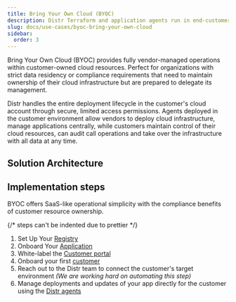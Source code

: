 ```yaml
---
title: Bring Your Own Cloud (BYOC)
description: Distr Terraform and application agents run in end-customer cloud environments, Terraform agents provision the infrastructure, and the application agents deploy, manage and update the software on top of it.
slug: docs/use-cases/byoc-bring-your-own-cloud
sidebar:
  order: 3
---
```



Bring Your Own Cloud (BYOC) provides fully vendor-managed operations within customer-owned cloud resources.
Perfect for organizations with strict data residency or compliance requirements that need to maintain ownership of their cloud infrastructure
but are prepared to delegate its management.

Distr handles the entire deployment lifecycle in the customer's cloud account through secure, limited access permissions.
Agents deployed in the customer environment allow vendors to deploy cloud infrastructure, manage applications centrally,
while customers maintain control of their cloud resources, can audit call operations and take over the infrastructure with all data at any time.

## Solution Architecture

<ThemeImage
  lightSrc="/src/assets/docs/use-cases/byoc/byoc-light.png"
  darkSrc="/src/assets/docs/use-cases/byoc/byoc-dark.png"
  alt="Fully-Self-Managed diagram"
/>

## Implementation steps

<Aside type="note">
  BYOC offers SaaS-like operational simplicity with the compliance benefits of
  customer resource ownership.
</Aside>

<Steps>

{/* steps can't be indented due to prettier */}

1. Set Up Your [Registry](/docs/guides/container-registry/)
2. Onboard Your [Application](/docs/guides/onboarding-a-helm-app/)
3. White-label the [Customer portal](/docs/product/branding/)
4. Onboard your first [customer](/docs/guides/onboarding-a-new-customer/)
5. Reach out to the Distr team to connect the customer's target environment _(We are working hard on automating this step)_
6. Manage deployments and updates of your app directly for the customer using the [Distr agents](/docs/product/agents/)

</Steps>

